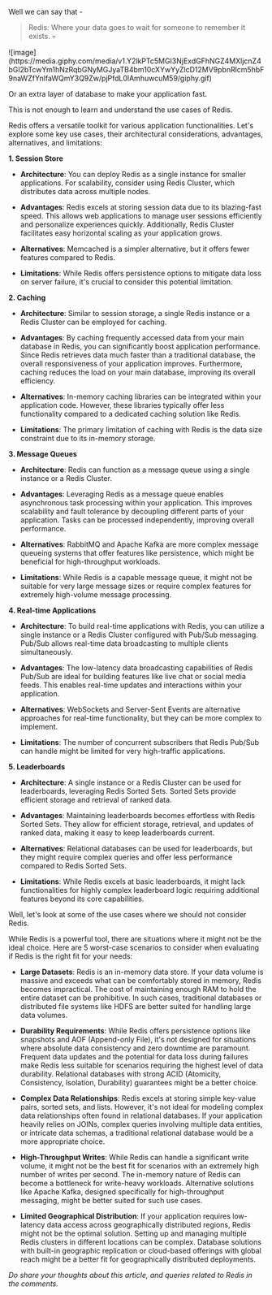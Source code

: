 Well we can say that -

> Redis: Where your data goes to wait for someone to remember it exists. 💀

<div className="flex justify-center my-4">
  <div className="rounded-md overflow-hidden">
    ![image](https://media.giphy.com/media/v1.Y2lkPTc5MGI3NjExdGFhNGZ4MXljcnZ4bGl2bTcwYm1hNzRqbGNyMGJyaTB4bm10cXYwYyZlcD12MV9pbnRlcm5hbF9naWZfYnlfaWQmY3Q9Zw/pjPfdL0lAmhuwcuM59/giphy.gif)
  </div>
</div>

Or an extra layer of database to make your application fast.

This is not enough to learn and understand the use cases of Redis.

Redis offers a versatile toolkit for various application functionalities. Let's explore some key use cases, their architectural considerations, advantages, alternatives, and limitations:

**1. Session Store**

- **Architecture**: You can deploy Redis as a single instance for smaller applications. For scalability, consider using Redis Cluster, which distributes data across multiple nodes.

- **Advantages**: Redis excels at storing session data due to its blazing-fast speed. This allows web applications to manage user sessions efficiently and personalize experiences quickly. Additionally, Redis Cluster facilitates easy horizontal scaling as your application grows.

- **Alternatives**: Memcached is a simpler alternative, but it offers fewer features compared to Redis.

- **Limitations**: While Redis offers persistence options to mitigate data loss on server failure, it's crucial to consider this potential limitation.

**2. Caching**

- **Architecture**: Similar to session storage, a single Redis instance or a Redis Cluster can be employed for caching.

- **Advantages**: By caching frequently accessed data from your main database in Redis, you can significantly boost application performance. Since Redis retrieves data much faster than a traditional database, the overall responsiveness of your application improves. Furthermore, caching reduces the load on your main database, improving its overall efficiency.

- **Alternatives**: In-memory caching libraries can be integrated within your application code. However, these libraries typically offer less functionality compared to a dedicated caching solution like Redis.

- **Limitations**: The primary limitation of caching with Redis is the data size constraint due to its in-memory storage.

**3. Message Queues**

- **Architecture**: Redis can function as a message queue using a single instance or a Redis Cluster.

- **Advantages**: Leveraging Redis as a message queue enables asynchronous task processing within your application. This improves scalability and fault tolerance by decoupling different parts of your application. Tasks can be processed independently, improving overall performance.

- **Alternatives**: RabbitMQ and Apache Kafka are more complex message queueing systems that offer features like persistence, which might be beneficial for high-throughput workloads.

- **Limitations**: While Redis is a capable message queue, it might not be suitable for very large message sizes or require complex features for extremely high-volume message processing.

**4. Real-time Applications**

- **Architecture**: To build real-time applications with Redis, you can utilize a single instance or a Redis Cluster configured with Pub/Sub messaging. Pub/Sub allows real-time data broadcasting to multiple clients simultaneously.

- **Advantages**: The low-latency data broadcasting capabilities of Redis Pub/Sub are ideal for building features like live chat or social media feeds. This enables real-time updates and interactions within your application.

- **Alternatives**: WebSockets and Server-Sent Events are alternative approaches for real-time functionality, but they can be more complex to implement.

- **Limitations**: The number of concurrent subscribers that Redis Pub/Sub can handle might be limited for very high-traffic applications.

**5. Leaderboards**

- **Architecture**: A single instance or a Redis Cluster can be used for leaderboards, leveraging Redis Sorted Sets. Sorted Sets provide efficient storage and retrieval of ranked data.

- **Advantages**: Maintaining leaderboards becomes effortless with Redis Sorted Sets. They allow for efficient storage, retrieval, and updates of ranked data, making it easy to keep leaderboards current.

- **Alternatives**: Relational databases can be used for leaderboards, but they might require complex queries and offer less performance compared to Redis Sorted Sets.

- **Limitations**: While Redis excels at basic leaderboards, it might lack functionalities for highly complex leaderboard logic requiring additional features beyond its core capabilities.

Well, let's look at some of the use cases where we should not consider Redis.

While Redis is a powerful tool, there are situations where it might not be the ideal choice. Here are 5 worst-case scenarios to consider when evaluating if Redis is the right fit for your needs:

- **Large Datasets**: Redis is an in-memory data store. If your data volume is massive and exceeds what can be comfortably stored in memory, Redis becomes impractical. The cost of maintaining enough RAM to hold the entire dataset can be prohibitive. In such cases, traditional databases or distributed file systems like HDFS are better suited for handling large data volumes.

- **Durability Requirements**: While Redis offers persistence options like snapshots and AOF (Append-only File), it's not designed for situations where absolute data consistency and zero downtime are paramount. Frequent data updates and the potential for data loss during failures make Redis less suitable for scenarios requiring the highest level of data durability. Relational databases with strong ACID (Atomicity, Consistency, Isolation, Durability) guarantees might be a better choice.

- **Complex Data Relationships**: Redis excels at storing simple key-value pairs, sorted sets, and lists. However, it's not ideal for modeling complex data relationships often found in relational databases. If your application heavily relies on JOINs, complex queries involving multiple data entities, or intricate data schemas, a traditional relational database would be a more appropriate choice.

- **High-Throughput Writes**: While Redis can handle a significant write volume, it might not be the best fit for scenarios with an extremely high number of writes per second. The in-memory nature of Redis can become a bottleneck for write-heavy workloads. Alternative solutions like Apache Kafka, designed specifically for high-throughput messaging, might be better suited for such use cases.

- **Limited Geographical Distribution**: If your application requires low-latency data access across geographically distributed regions, Redis might not be the optimal solution. Setting up and managing multiple Redis clusters in different locations can be complex. Database solutions with built-in geographic replication or cloud-based offerings with global reach might be a better fit for geographically distributed deployments.

_Do share your thoughts about this article, and queries related to Redis in the comments._
